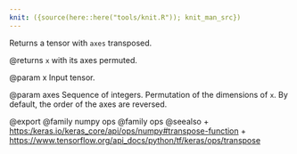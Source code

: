 ```yaml
---
knit: ({source(here::here("tools/knit.R")); knit_man_src})
---
```

Returns a tensor with `axes` transposed.

@returns
`x` with its axes permuted.

@param x
Input tensor.

@param axes
Sequence of integers. Permutation of the dimensions of `x`.
By default, the order of the axes are reversed.

@export
@family numpy ops
@family ops
@seealso
+ <https:/keras.io/keras_core/api/ops/numpy#transpose-function>
+ <https://www.tensorflow.org/api_docs/python/tf/keras/ops/transpose>
